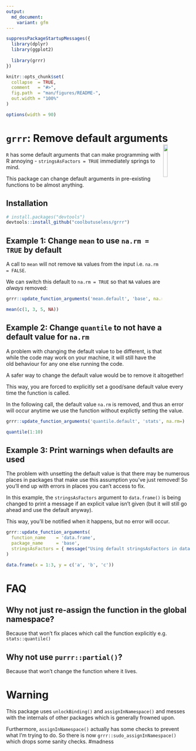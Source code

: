 ---
output:
  md_document:
    variant: gfm
---

<!-- README.md is generated from README.Rmd. Please edit that file -->

```{r, echo = FALSE}
suppressPackageStartupMessages({
  library(dplyr)
  library(ggplot2)
  
  library(grrr)
})

knitr::opts_chunk$set(
  collapse  = TRUE,
  comment   = "#>",
  fig.path  = "man/figures/README-",
  out.width = "100%"
)

options(width = 90)
```



# `grrr`: Remove default arguments <img src="man/figures/grrr.png" width = "15%" align="right"/>



`R` has some default arguments that can make programming with R annoying - 
`stringsAsFactors = TRUE` immediately springs to mind.

This package can change default arguments
in pre-existing functions to be almost anything.


## Installation

```{r eval=FALSE}
# install.packages("devtools")
devtools::install_github("coolbutuseless/grrr")
```


## Example 1: Change `mean` to use `na.rm = TRUE` by default

A call to `mean` will not remove `NA` values from the input i.e. `na.rm = FALSE`.

We can switch this default to `na.rm = TRUE` so that `NA` values are *always* 
removed:

```{r}
grrr::update_function_arguments('mean.default', 'base', na.rm=TRUE)

mean(c(1, 3, 5, NA))
```




## Example 2: Change `quantile` to not have a default value for  `na.rm`

A problem with changing the default value to be different, is that while the
code may work on your machine, it will still have the old behaviour for any
one else running the code.

A safer way to change the default value would be to remove it altogether!

This way, you are forced to explicitly set a good/sane default value every time
the function is called.

In the following call, the default value `na.rm` is removed, and thus an error
will occur anytime we use the function without explictly setting the value.

```{r error = TRUE}
grrr::update_function_arguments('quantile.default', 'stats', na.rm=)

quantile(1:10)
```







## Example 3: Print warnings when defaults are used

The problem with unsetting the default value is that there may be numerous places
in packages that make use this assumption you've just removed! So you'll end up with errors in places
you can't access to fix.

In this example, the `stringsAsFactors` argument to `data.frame()` is being changed
to print a message if an explicit value isn't given (but it will still go ahead
and use the default anyway).

This way, you'll be notified when it happens, but no error will occur.



```{r}
grrr::update_function_arguments(
  function_name    = 'data.frame', 
  package_name     = 'base', 
  stringsAsFactors = { message("Using default stringsAsFactors in data.frame()"); default.stringsAsFactors() } 
)
```


```{r}
data.frame(x = 1:3, y = c('a', 'b', 'c'))
```


# FAQ

## Why not just re-assign the function in the global namespace?

Because that won't fix places which call the function explicitly e.g. 
`stats::quantile()`

## Why not use `purrr::partial()`?

Because that won't change the function where it lives.



# Warning

This package uses `unlockBinding()` and `assignInNamespace()` and messes with
the internals of other packages which is generally frowned upon.

Furthermore,  `assignInNamespace()` actually has some checks
to prevent what I'm trying to do.  So there is now `grrr::sudo_assignInNamespace()`
which drops some sanity checks.  #madness






